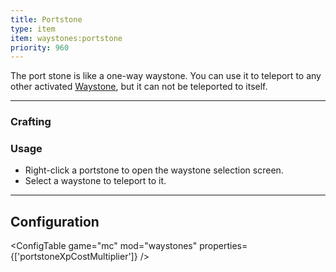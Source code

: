 ```yaml
---
title: Portstone
type: item
item: waystones:portstone
priority: 960
---
```


The port stone is like a one-way waystone. You can use it to teleport to any other activated [Waystone](waystone), but it can not be teleported to itself.

---

### Crafting

<CraftingRecipe recipe="waystones:portstone"/>

### Usage

- Right-click a portstone to open the waystone selection screen.
- Select a waystone to teleport to it.
---

## Configuration

<ConfigTable game="mc" mod="waystones" properties={['portstoneXpCostMultiplier']} />